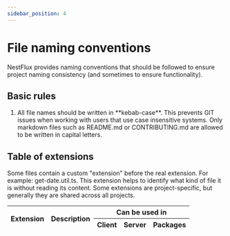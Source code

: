 ```yaml
---
sidebar_position: 4
---
```




# File naming conventions

NestFlux provides naming conventions that should be followed to ensure project naming consistency (and sometimes to ensure functionality).

## Basic rules

<ol>
    <li>All file names should be written in **kebab-case**. This prevents GIT issues when working with users that use case insensitive systems. Only markdown files such as README.md or CONTRIBUTING.md are allowed to be written in capital letters.</li>
</ol>

## Table of extensions

Some files contain a custom "extension" before the real extension. For example: get-date.util.ts. This extension helps to identify what kind of file it is without reading its content. Some extensions are project-specific, but generally they are shared across all projects.

<table>
    <thead>
        <tr>
            <th rowspan="2">Extension</th>
            <th rowspan="2">Description</th>
            <th colspan="3">Can be used in</th>
        </tr>
        <tr>
            <th>Client</th>
            <th>Server</th>
            <th>Packages</th>
        </tr>
    </thead>
    <tbody>
        <ExtensionsTable extensions={NAMING_STRATEGY_EXTENSIONS}/>
    </tbody>
</table>
